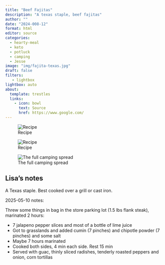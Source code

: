 ```yaml
---
title: "Beef Fajitas"
description: "A texas staple, beef fajitas"
author: ""
date: "2024-008-12"
format: html
editor: source
categories:
  - hearty-meal
  - keto
  - potluck
  - camping
  - Jesse
image: "img/fajita-texas.jpg"
draft: false
filters:
   - lightbox
lightbox: auto
about:
  template: trestles
  links:
    - icon: bowl
      text: Source
      href: https://www.google.com/
---
```


![Recipe](img/beef fajitas.jpg)

![Recipe](img/beef fajitas 2.jpg)

![The full camping spread](img/fajita-texas2.jpg)

## Lisa's notes

A Texas staple. Best cooked over a grill or cast iron.

2025-05-10 notes: 

Threw some things in bag in the store parking lot (1.5 lbs flank steak), marinated 2 hours: 

- 7 jalapeno pepper slices and most of a bottle of lime juice
- Got to grasslands and added cumin (7 pinches) and chipotle powder (7 pinches) and some salt
- Maybe 7 hours marinated
- Cooked both sides, 4 min each side. Rest 15 min
- Served with guac, thinly sliced radishes, tenderly roasted peppers and onion, corn tortillas

